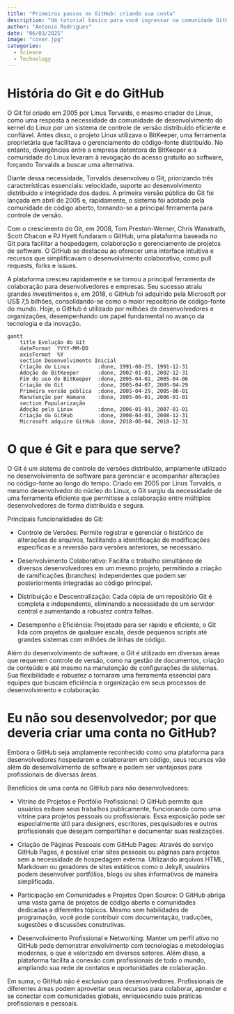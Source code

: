 ```yaml
---
title: "Primeiros passos no GitHub: criando sua conta"
description: "Um tutorial básico para você ingressar na comunidade GitHub"
author: "Antonio Rodrigues"
date: "06/03/2025"
image: "cover.jpg"
categories:
  - Science
  - Technology
---
```


# História do Git e do GitHub

O Git foi criado em 2005 por Linus Torvalds, o mesmo criador do Linux, como uma resposta à necessidade da comunidade de desenvolvimento do kernel do Linux por um sistema de controle de versão distribuído eficiente e confiável. Antes disso, o projeto Linux utilizava o BitKeeper, uma ferramenta proprietária que facilitava o gerenciamento do código-fonte distribuído. No entanto, divergências entre a empresa detentora do BitKeeper e a comunidade do Linux levaram à revogação do acesso gratuito ao software, forçando Torvalds a buscar uma alternativa.

Diante dessa necessidade, Torvalds desenvolveu o Git, priorizando três características essenciais: velocidade, suporte ao desenvolvimento distribuído e integridade dos dados. A primeira versão pública do Git foi lançada em abril de 2005 e, rapidamente, o sistema foi adotado pela comunidade de código aberto, tornando-se a principal ferramenta para controle de versão.

Com o crescimento do Git, em 2008, Tom Preston-Werner, Chris Wanstrath, Scott Chacon e PJ Hyett fundaram o GitHub, uma plataforma baseada no Git para facilitar a hospedagem, colaboração e gerenciamento de projetos de software. O GitHub se destacou ao oferecer uma interface intuitiva e recursos que simplificavam o desenvolvimento colaborativo, como pull requests, forks e issues.

A plataforma cresceu rapidamente e se tornou a principal ferramenta de colaboração para desenvolvedores e empresas. Seu sucesso atraiu grandes investimentos e, em 2018, o GitHub foi adquirido pela Microsoft por US\$ 7,5 bilhões, consolidando-se como o maior repositório de código-fonte do mundo. Hoje, o GitHub é utilizado por milhões de desenvolvedores e organizações, desempenhando um papel fundamental no avanço da tecnologia e da inovação.


``` mermaid
gantt
    title Evolução do Git
    dateFormat  YYYY-MM-DD
    axisFormat  %Y
    section Desenvolvimento Inicial
    Criação do Linux         :done, 1991-08-25, 1991-12-31
    Adoção do BitKeeper      :done, 2002-01-01, 2002-12-31
    Fim do uso do BitKeeper  :done, 2005-04-01, 2005-04-06
    Criação do Git           :done, 2005-04-07, 2005-04-29
    Primeira versão pública  :done, 2005-04-29, 2005-06-01
    Manutenção por Hamano    :done, 2005-06-01, 2006-01-01
    section Popularização
    Adoção pelo Linux        :done, 2006-01-01, 2007-01-01
    Criação do GitHub        :done, 2008-04-01, 2008-12-31
    Microsoft adquire GitHub :done, 2018-06-04, 2018-12-31

```

# O que é Git e para que serve?

O Git é um sistema de controle de versões distribuído, amplamente utilizado no desenvolvimento de software para gerenciar e acompanhar alterações no código-fonte ao longo do tempo. Criado em 2005 por Linus Torvalds, o mesmo desenvolvedor do núcleo do Linux, o Git surgiu da necessidade de uma ferramenta eficiente que permitisse a colaboração entre múltiplos desenvolvedores de forma distribuída e segura. 


Principais funcionalidades do Git:

- Controle de Versões: Permite registrar e gerenciar o histórico de alterações de arquivos, facilitando a identificação de modificações específicas e a reversão para versões anteriores, se necessário.

- Desenvolvimento Colaborativo: Facilita o trabalho simultâneo de diversos desenvolvedores em um mesmo projeto, permitindo a criação de ramificações (branches) independentes que podem ser posteriormente integradas ao código principal.

- Distribuição e Descentralização: Cada cópia de um repositório Git é completa e independente, eliminando a necessidade de um servidor central e aumentando a robustez contra falhas.

- Desempenho e Eficiência: Projetado para ser rápido e eficiente, o Git lida com projetos de qualquer escala, desde pequenos scripts até grandes sistemas com milhões de linhas de código.

Além do desenvolvimento de software, o Git é utilizado em diversas áreas que requerem controle de versão, como na gestão de documentos, criação de conteúdo e até mesmo na manutenção de configurações de sistemas. Sua flexibilidade e robustez o tornaram uma ferramenta essencial para equipes que buscam eficiência e organização em seus processos de desenvolvimento e colaboração.

# Eu não sou desenvolvedor; por que deveria criar uma conta no GitHub?

Embora o GitHub seja amplamente reconhecido como uma plataforma para desenvolvedores hospedarem e colaborarem em código, seus recursos vão além do desenvolvimento de software e podem ser vantajosos para profissionais de diversas áreas.

Benefícios de uma conta no GitHub para não desenvolvedores:

- Vitrine de Projetos e Portfólio Profissional: O GitHub permite que usuários exibam seus trabalhos publicamente, funcionando como uma vitrine para projetos pessoais ou profissionais. Essa exposição pode ser especialmente útil para designers, escritores, pesquisadores e outros profissionais que desejam compartilhar e documentar suas realizações.

- Criação de Páginas Pessoais com GitHub Pages: Através do serviço GitHub Pages, é possível criar sites pessoais ou páginas para projetos sem a necessidade de hospedagem externa. Utilizando arquivos HTML, Markdown ou geradores de sites estáticos como o Jekyll, usuários podem desenvolver portfólios, blogs ou sites informativos de maneira simplificada. 


- Participação em Comunidades e Projetos Open Source: O GitHub abriga uma vasta gama de projetos de código aberto e comunidades dedicadas a diferentes tópicos. Mesmo sem habilidades de programação, você pode contribuir com documentação, traduções, sugestões e discussões construtivas.

- Desenvolvimento Profissional e Networking: Manter um perfil ativo no GitHub pode demonstrar envolvimento com tecnologias e metodologias modernas, o que é valorizado em diversos setores. Além disso, a plataforma facilita a conexão com profissionais de todo o mundo, ampliando sua rede de contatos e oportunidades de colaboração.

Em suma, o GitHub não é exclusivo para desenvolvedores. Profissionais de diferentes áreas podem aproveitar seus recursos para colaborar, aprender e se conectar com comunidades globais, enriquecendo suas práticas profissionais e pessoais.